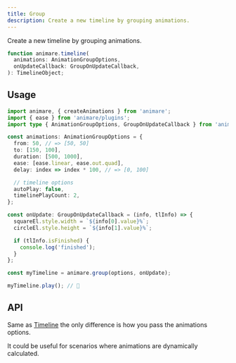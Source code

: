 ```yaml
---
title: Group
description: Create a new timeline by grouping animations.
---
```



Create a new timeline by grouping animations.

```ts title="syntax"
function animare.timeline(
  animations: AnimationGroupOptions,
  onUpdateCallback: GroupOnUpdateCallback,
): TimelineObject;
```

## Usage

```ts title="example" frame="terminal"
import animare, { createAnimations } from 'animare';
import { ease } from 'animare/plugins';
import type { AnimationGroupOptions, GroupOnUpdateCallback } from 'animare';

const animations: AnimationGroupOptions = {
  from: 50, // => [50, 50]
  to: [150, 100],
  duration: [500, 1000],
  ease: [ease.linear, ease.out.quad],
  delay: index => index * 100, // => [0, 100]

  // timeline options
  autoPlay: false,
  timelinePlayCount: 2,
};

const onUpdate: GroupOnUpdateCallback = (info, tlInfo) => {
  squareEl.style.width = `${info[0].value}%`;
  circleEl.style.height = `${info[1].value}%`;

  if (tlInfo.isFinished) {
    console.log('finished');
  }
};

const myTimeline = animare.group(options, onUpdate);

myTimeline.play(); // 🚀
```

## API

Same as [Timeline](/api/animare/timeline) the only difference is how you pass the animations options.

It could be useful for scenarios where animations are dynamically calculated.
